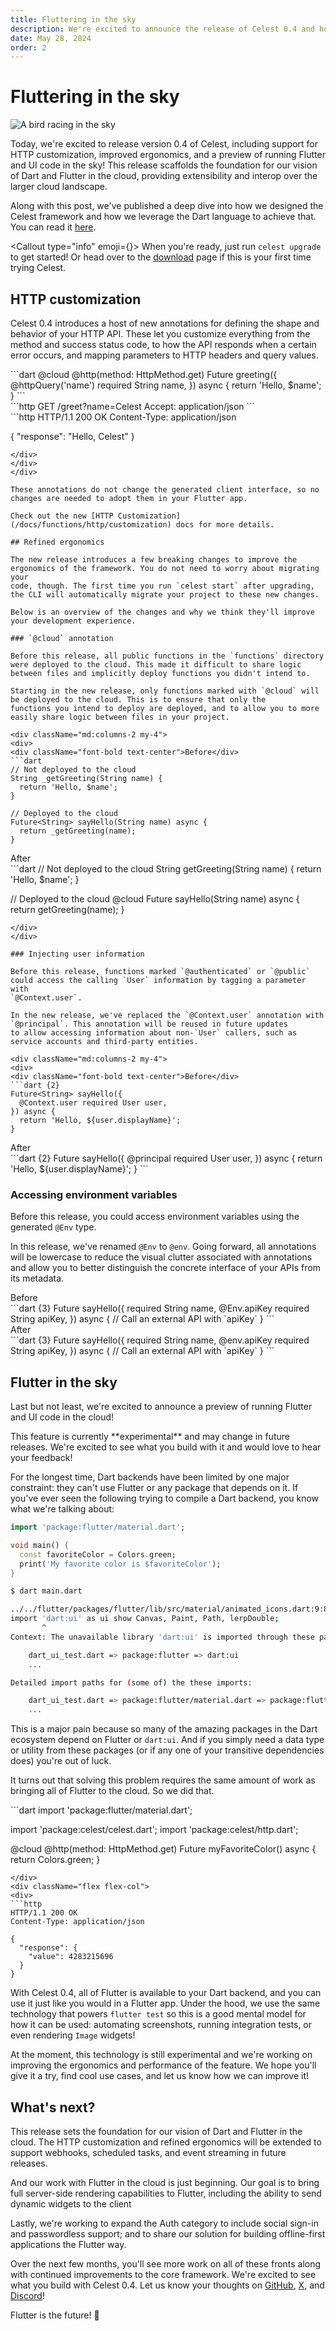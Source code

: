 ```yaml
---
title: Fluttering in the sky
description: We're excited to announce the release of Celest 0.4 and how it lays the foundation for Dart and Flutter in the cloud.
date: May 28, 2024
order: 2
---
```




# Fluttering in the sky

<Authors />

<Image className="w-3/4 py-4 m-auto" alt="A bird racing in the sky" src={banner} />

Today, we're excited to release version 0.4 of Celest, including support for HTTP customization, improved ergonomics, and a preview of running
Flutter and UI code in the sky!
This release scaffolds the foundation for our vision of Dart and Flutter in the cloud, providing extensibility and interop over the larger
cloud landscape.

Along with this post, we've published a deep dive into how we designed the Celest framework and how we leverage the Dart language to
achieve that. You can read it [here](/blog/how-we-want-to-backend).

<Callout type="info" emoji={<FaRocket className="my-auto h-full mr-1" />}>
When you're ready, just run `celest upgrade` to get started! Or head over to the [download](/docs/download) page if this is your first
time trying Celest.
</Callout>

## HTTP customization

Celest 0.4 introduces a host of new annotations for defining the shape and behavior of your HTTP API. These let you customize everything
from the method and success status code, to how the API responds when a certain error occurs, and mapping parameters to HTTP headers and 
query values.

<div className="md:columns-2 my-4">
<div>
```dart
@cloud
@http(method: HttpMethod.get)
Future<void> greeting({
  @httpQuery('name') required String name,
}) async {
    return 'Hello, $name';
}
```
</div>
<div className="flex flex-col">
<div>
```http
GET /greet?name=Celest
Accept: application/json
```
</div>
<div>
```http
HTTP/1.1 200 OK
Content-Type: application/json

{
  "response": "Hello, Celest"
}
```
</div>
</div>
</div>

These annotations do not change the generated client interface, so no changes are needed to adopt them in your Flutter app.

Check out the new [HTTP Customization](/docs/functions/http/customization) docs for more details.

## Refined ergonomics

The new release introduces a few breaking changes to improve the ergonomics of the framework. You do not need to worry about migrating your
code, though. The first time you run `celest start` after upgrading, the CLI will automatically migrate your project to these new changes.

Below is an overview of the changes and why we think they'll improve your development experience.

### `@cloud` annotation

Before this release, all public functions in the `functions` directory were deployed to the cloud. This made it difficult to share logic
between files and implicitly deploy functions you didn't intend to.

Starting in the new release, only functions marked with `@cloud` will be deployed to the cloud. This is to ensure that only the
functions you intend to deploy are deployed, and to allow you to more easily share logic between files in your project.

<div className="md:columns-2 my-4">
<div>
<div className="font-bold text-center">Before</div>
```dart
// Not deployed to the cloud
String _getGreeting(String name) {
  return 'Hello, $name';
}

// Deployed to the cloud
Future<String> sayHello(String name) async {
  return _getGreeting(name);
}
```
</div>
<div>
<div className="font-bold text-center">After</div>
```dart
// Not deployed to the cloud
String getGreeting(String name) {
  return 'Hello, $name';
}

// Deployed to the cloud
@cloud
Future<String> sayHello(String name) async {
  return getGreeting(name);
}
```
</div>
</div>

### Injecting user information

Before this release, functions marked `@authenticated` or `@public` could access the calling `User` information by tagging a parameter with
`@Context.user`.

In the new release, we've replaced the `@Context.user` annotation with `@principal`. This annotation will be reused in future updates
to allow accessing information about non-`User` callers, such as service accounts and third-party entities.

<div className="md:columns-2 my-4">
<div>
<div className="font-bold text-center">Before</div>
```dart {2}
Future<String> sayHello({
  @Context.user required User user,
}) async {
  return 'Hello, ${user.displayName}';
}
```
</div>
<div>
<div className="font-bold text-center">After</div>
```dart {2}
Future<String> sayHello({
  @principal required User user,
}) async {
  return 'Hello, ${user.displayName}';
}
```
</div>
</div>

### Accessing environment variables

Before this release, you could access environment variables using the generated `@Env` type.

In this release, we've renamed `@Env` to `@env`. Going forward, all annotations will be lowercase to reduce the visual
clutter associated with annotations and allow you to better distinguish the concrete interface of your APIs from its metadata.

<div className="md:columns-2 my-4">
<div>
<div className="font-bold text-center">Before</div>
```dart {3}
Future<String> sayHello({
  required String name,
  @Env.apiKey required String apiKey,
}) async {
  // Call an external API with `apiKey`
}
```
</div>
<div>
<div className="font-bold text-center">After</div>
```dart {3}
Future<String> sayHello({
  required String name,
  @env.apiKey required String apiKey,
}) async {
  // Call an external API with `apiKey`
}
```
</div>
</div>

## Flutter in the sky

Last but not least, we're excited to announce a preview of running Flutter and UI code in the cloud! 

<Callout>
This feature is currently **experimental** and may change in future releases. We're excited to see what you build with it and would love
to hear your feedback!
</Callout>

For the longest time, Dart backends have been limited by one major constraint: they can't use Flutter or any package that depends on it.
If you've ever seen the following trying to compile a Dart backend, you know what we're talking about:

```dart filename="main.dart"
import 'package:flutter/material.dart';

void main() {
  const favoriteColor = Colors.green;
  print('My favorite color is $favoriteColor');
}
```

```bash
$ dart main.dart

../../flutter/packages/flutter/lib/src/material/animated_icons.dart:9:8: Error: Dart library 'dart:ui' is not available on this platform.
import 'dart:ui' as ui show Canvas, Paint, Path, lerpDouble;
       ^
Context: The unavailable library 'dart:ui' is imported through these packages:

    dart_ui_test.dart => package:flutter => dart:ui
    ...

Detailed import paths for (some of) the these imports:

    dart_ui_test.dart => package:flutter/material.dart => package:flutter/src/material/about.dart => package:flutter/foundation.dart => package:flutter/src/foundation/assertions.dart => package:flutter/src/foundation/diagnostics.dart => dart:ui
    ...
```

This is a major pain because so many of the amazing packages in the Dart ecosystem depend on Flutter or `dart:ui`. And if you
simply need a data type or utility from these packages (or if any one of your transitive dependencies does) you're out of luck.

It turns out that solving this problem requires the same amount of work as bringing all of Flutter to the cloud. So we did that.


<div className="md:columns-2 my-4">
<div>
```dart
import 'package:flutter/material.dart';

import 'package:celest/celest.dart';
import 'package:celest/http.dart';

@cloud
@http(method: HttpMethod.get)
Future<Color> myFavoriteColor() async {
  return Colors.green;
}
```
</div>
<div className="flex flex-col">
<div>
```http
HTTP/1.1 200 OK
Content-Type: application/json

{
  "response": {
    "value": 4283215696
  }
}
```
</div>
</div>
</div>

With Celest 0.4, all of Flutter is available to your Dart backend, and you can use it just like you would in a Flutter app.
Under the hood, we use the same technology that powers `flutter test` so this is a good mental model for how it can be used:
automating screenshots, running integration tests, or even rendering `Image` widgets!

At the moment, this technology is still experimental and we're working on improving the ergonomics and performance of the feature.
We hope you'll give it a try, find cool use cases, and let us know how we can improve it!

## What's next?

This release sets the foundation for our vision of Dart and Flutter in the cloud. The HTTP customization and refined ergonomics
will be extended to support webhooks, scheduled tasks, and event streaming in future releases.

And our work with Flutter in the cloud is just beginning. Our goal is to bring full server-side rendering capabilities to Flutter,
including the ability to send dynamic widgets to the client

Lastly, we're working to expand the Auth category to include social sign-in and passwordless support; and to share our solution for 
building offline-first applications the Flutter way.

Over the next few months, you'll see more work on all of these fronts along with continued improvements to the core framework. We're
excited to see what you build with Celest 0.4. Let us know your thoughts on [GitHub](https://github.com/celest-dev/celest), [X](https://x.com/celest_dev), and [Discord](/discord)!

Flutter is the future! 🚀
